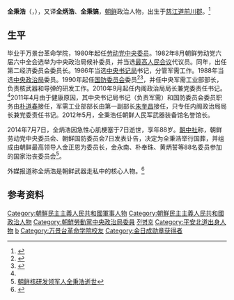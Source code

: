 '''全秉浩'''（{{lang-ko|전병호}}，{{bd|1926年|3月20日|2014年|7月7日|catIdx=Jeon}}），又译'''全炳浩'''、'''全秉镐'''，[[朝鲜|朝鲜]]政治人物，出生于[[慈江道|慈江道]][[前川郡|前川郡]]。<ref name="tongjil">{{cite web|url=http://www.tongilnews.com/news/articleView.html?idxno=91972|title=당대표자회, 40년대 해방전후 차세대 기수 전면 등장|publisher=Tongjilnews|language=ko|date=2010-09-29|accessdate=2010-10-01|archive-date=2012-05-18|archive-url=https://web.archive.org/web/20120518020837/http://www.tongilnews.com/news/articleView.html?idxno=91972|dead-url=yes}}</ref>

==生平==
毕业于万景台革命学院，1980年起任[[朝鲜劳动党中央委员会|劳动党中央委员]]。1982年8月朝鲜劳动党六届六中全会选举为中央政治局候补委员，并当选[[最高人民会议|最高人民会议]]代议员。同年，出任第二经济委员会委员长。1986年当选[[朝鲜劳动党中央委员会书记局|中央书记局]]书记，分管军需工作。1988年当选[[朝鲜劳动党中央委员会政治局|中央政治局]]委员。1990年起任[[朝鲜民主主义人民共和国国防委员会|国防委员会]]委员<ref>{{cite web |url=http://www.piks.or.tv/person/person/jonpyongho.htm |title=全秉鎬（全炳浩） |publisher=私設　朝鮮民主主義人民共和国研究室 |archiveurl=https://web.archive.org/web/20080531041146/http://www.piks.or.tv/person/person/jonpyongho.htm |archivedate=2008-05-31 |deadurl=yes |accessdate=2010-10-02 }}</ref><ref>{{cite web|url=http://chorea.hp.infoseek.co.jp/dprk/command/dc.htm|title=国防委員会|publisher=対北情報調査部|date=2003-07-11|language=ja|access-date=2010-10-01|archive-url=https://web.archive.org/web/20050422101728/http://chorea.hp.infoseek.co.jp/dprk/command/dc.htm|archive-date=2005-04-22|dead-url=yes}}</ref>，并任中央军需工业部部长，负责核武器和导弹的研发工作。2010年9月起任内阁政治局局长兼党委责任书记。<ref name="tongjil" />2011年4月由于健康原因，其中央书记局书记（负责军需）和国防委员会委员职务由[[朴道春|朴道春]]接任，军需工业部部长由第一副部长[[朱奎昌|朱奎昌]]接任，只专任内阁政治局局长兼党委责任书记。2012年5月，全秉浩任朝鲜人民军武器装备馆名誉馆长。

2014年7月7日，全炳浩因急性心肌梗塞于7日逝世，享年88岁。[[朝中社|朝中社]]称，朝鲜劳动党中央委员会、朝鲜国防委员会7日发表讣告，决定为全秉浩举行国葬，并组成由朝鲜最高领导人金正恩为委员长，金永南、朴奉珠、黄炳誓等88名委员参加的国家治丧委员会<ref>[http://news.163.com/14/0710/05/A0P4062700014Q4P.html 朝鲜核研发领军人全秉浩逝世]{{Dead link|date=2018年8月 |bot=InternetArchiveBot |fix-attempted=yes }}</ref>。

外媒报道称全炳浩是朝鲜武器走私中的核心人物。<ref>{{cite web|url=http://www.dailynk.com/chinese/read.php?cataId=nk00100&num=6905|title=朝鲜全炳浩、尹浩镇在武器走私中核心作用|publisher=DailyNK|date=2010-09-03}}</ref>

== 参考资料 ==
{{reflist}}

{{DEFAULTSORT:Jeon}}
[[Category:朝鮮民主主義人民共和國軍事人物|Category:朝鮮民主主義人民共和國軍事人物]]
[[Category:朝鮮民主主義人民共和國政治人物|Category:朝鮮民主主義人民共和國政治人物]]
[[Category:朝鮮勞動黨中央政治局委員|Category:朝鮮勞動黨中央政治局委員]]
[[Category:慈江道出身人物|전병호]]
[[Category:平安北道出身人物|Category:平安北道出身人物]]
[[Category:全姓|b]]
[[Category:万景台革命学院校友|Category:万景台革命学院校友]]
[[Category:金日成勋章获得者|Category:金日成勋章获得者]]